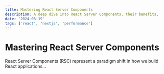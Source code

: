 ```yaml
---
title: Mastering React Server Components
description: A deep dive into React Server Components, their benefits, and how to effectively implement them in your Next.js applications.
date: '2024-03-19'
tags: ['react', 'nextjs', 'performance']
---
```


# Mastering React Server Components

React Server Components (RSC) represent a paradigm shift in how we build React applications...
